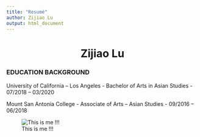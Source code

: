 ```yaml
---
title: "Resumé"
author: Zijiao Lu
output: html_document
---
```


<center>
# Zijiao Lu
</center>

### EDUCATION BACKGROUND

University of California – Los Angeles
- Bachelor of Arts in Asian Studies
- 07/2018 – 03/2020

Mount San Antonia College
- Associate of Arts – Asian Studies
- 09/2016 – 06/2018

![This is me !!!](img/per-xijinping-01-810459054.jpg)
